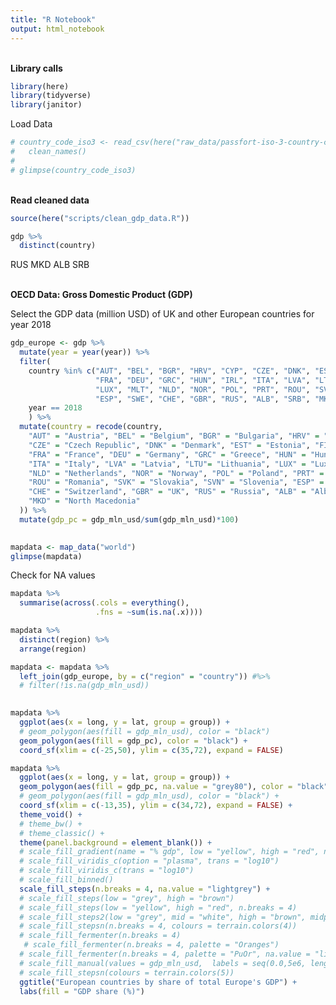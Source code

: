 ```yaml
---
title: "R Notebook"
output: html_notebook
---
```


<br>
__Library calls__
```r
library(here)
library(tidyverse)
library(janitor)
```

Load Data
```r
# country_code_iso3 <- read_csv(here("raw_data/passfort-iso-3-country-code.csv")) %>% 
#   clean_names()
# 
# glimpse(country_code_iso3)
```


<br>
__Read cleaned data__
```r
source(here("scripts/clean_gdp_data.R"))
```

```r
gdp %>% 
  distinct(country)
```
RUS MKD ALB SRB

<br>
__OECD Data: Gross Domestic Product (GDP)__

Select the GDP data (million USD) of UK and other European countries for year 2018
```r
gdp_europe <- gdp %>%
  mutate(year = year(year)) %>%
  filter(
    country %in% c("AUT", "BEL", "BGR", "HRV", "CYP", "CZE", "DNK", "EST", "FIN", 
                   "FRA", "DEU", "GRC", "HUN", "IRL", "ITA", "LVA", "LTU", 
                   "LUX", "MLT", "NLD", "NOR", "POL", "PRT", "ROU", "SVK", "SVN", 
                   "ESP", "SWE", "CHE", "GBR", "RUS", "ALB", "SRB", "MKD"),
    year == 2018
    ) %>%
  mutate(country = recode(country,
    "AUT" = "Austria", "BEL" = "Belgium", "BGR" = "Bulgaria", "HRV" = "Croatia", "CYP" = "Cyprus",
    "CZE" = "Czech Republic", "DNK" = "Denmark", "EST" = "Estonia", "FIN" = "Finland", 
    "FRA" = "France", "DEU" = "Germany", "GRC" = "Greece", "HUN" = "Hungary", "IRL" = "Ireland",
    "ITA" = "Italy", "LVA" = "Latvia", "LTU"= "Lithuania", "LUX" = "Luxembourg", "MLT" = "Malta",
    "NLD" = "Netherlands", "NOR" = "Norway", "POL" = "Poland", "PRT" = "Portugal", 
    "ROU" = "Romania", "SVK" = "Slovakia", "SVN" = "Slovenia", "ESP" = "Spain" , "SWE" = "Sweden", 
    "CHE" = "Switzerland", "GBR" = "UK", "RUS" = "Russia", "ALB" = "Albania", "SRB" = "Serbia", 
    "MKD" = "North Macedonia"
  )) %>% 
  mutate(gdp_pc = gdp_mln_usd/sum(gdp_mln_usd)*100)
  
```



```r
mapdata <- map_data("world")
glimpse(mapdata)
```

Check for NA values
```r
mapdata %>% 
  summarise(across(.cols = everything(),
                   .fns = ~sum(is.na(.x))))
```



```r
mapdata %>% 
  distinct(region) %>% 
  arrange(region)
```


```r
mapdata <- mapdata %>%
  left_join(gdp_europe, by = c("region" = "country")) #%>% 
  # filter(!is.na(gdp_mln_usd))
  
```


```r
mapdata %>% 
  ggplot(aes(x = long, y = lat, group = group)) +
  # geom_polygon(aes(fill = gdp_mln_usd), color = "black")
  geom_polygon(aes(fill = gdp_pc), color = "black") +
  coord_sf(xlim = c(-25,50), ylim = c(35,72), expand = FALSE)
```

```r
mapdata %>% 
  ggplot(aes(x = long, y = lat, group = group)) +
  geom_polygon(aes(fill = gdp_pc, na.value = "grey80"), color = "black") +
  # geom_polygon(aes(fill = gdp_mln_usd), color = "black") +
  coord_sf(xlim = c(-13,35), ylim = c(34,72), expand = FALSE) +
  theme_void() +
  # theme_bw() +
  # theme_classic() +
  theme(panel.background = element_blank()) +
  # scale_fill_gradient(name = "% gdp", low = "yellow", high = "red", na.value = "grey80")
  # scale_fill_viridis_c(option = "plasma", trans = "log10")
  # scale_fill_viridis_c(trans = "log10")
  # scale_fill_binned()
  scale_fill_steps(n.breaks = 4, na.value = "lightgrey") +
  # scale_fill_steps(low = "grey", high = "brown")
  # scale_fill_steps(low = "yellow", high = "red", n.breaks = 4)
  # scale_fill_steps2(low = "grey", mid = "white", high = "brown", midpoint = .02)
  # scale_fill_stepsn(n.breaks = 4, colours = terrain.colors(4))
  # scale_fill_fermenter(n.breaks = 4)
   # scale_fill_fermenter(n.breaks = 4, palette = "Oranges")
  # scale_fill_fermenter(n.breaks = 4, palette = "PuOr", na.value = "lightgrey")
  # scale_fill_manual(values = gdp_mln_usd,  labels = seq(0.0,5e6, length.out = 10) %>% round(2))
  # scale_fill_stepsn(colours = terrain.colors(5))
  ggtitle("European countries by share of total Europe's GDP") +
  labs(fill = "GDP share (%)")

```











 







